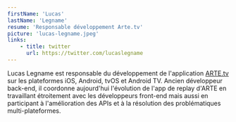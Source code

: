 ```yaml
---
firstName: 'Lucas'
lastName: 'Legname'
resume: 'Responsable développement Arte.tv'
picture: 'lucas-legname.jpeg'
links:
    - title: twitter
      url: https://twitter.com/lucaslegname
---
```


Lucas Legname est responsable du développement de l'application [ARTE.tv](https://www.arte.tv/) sur les plateformes iOS, Android, tvOS et Android TV. Ancien développeur back-end, il coordonne aujourd'hui l'évolution de l'app de replay d'ARTE en travaillant étroitement avec les développeurs front-end mais aussi en participant à l'amélioration des APIs et à la résolution des problématiques multi-plateformes.
